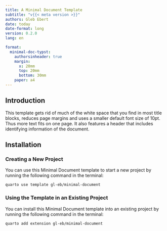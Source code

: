 ```yaml
---
title: A Minimal Document Template
subtitle: "v{{< meta version >}}"
authors: Gleb Ebert
date: today
date-format: long
version: 0.2.0
lang: en

format:
  minimal-doc-typst:
    authorsinheader: true
    margin:
      x: 20mm
      top: 20mm
      bottom: 30mm
    paper: a4
---
```


## Introduction

This template gets rid of much of the white space that you find in most title blocks, reduces page margins and uses a smaller default font size of 10pt.
Thus more text fits on one page.
It also features a header that includes identifying information of the document.

## Installation

### Creating a New Project

You can use this Minimal Document template to start a new project by running the following command in the terminal:

```bash
quarto use template gl-eb/minimal-document
```

### Using the Template in an Existing Project

You can install this Minimal Document template into an existing project by running the following command in the terminal:

```bash
quarto add extension gl-eb/minimal-document
```
